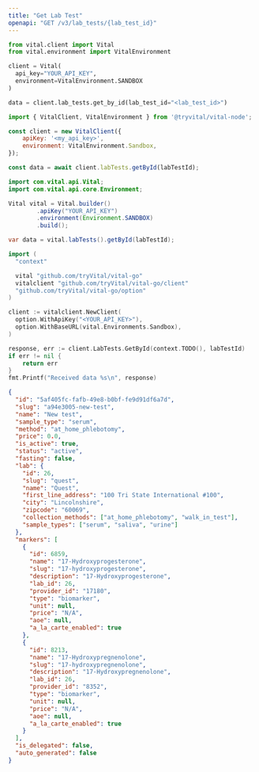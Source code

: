 ```yaml
---
title: "Get Lab Test"
openapi: "GET /v3/lab_tests/{lab_test_id}"
---
```


<RequestExample>

```python Python
from vital.client import Vital
from vital.environment import VitalEnvironment

client = Vital(
  api_key="YOUR_API_KEY",
  environment=VitalEnvironment.SANDBOX
)

data = client.lab_tests.get_by_id(lab_test_id="<lab_test_id>")
```

```javascript Node
import { VitalClient, VitalEnvironment } from '@tryvital/vital-node';

const client = new VitalClient({
    apiKey: '<my_api_key>',
    environment: VitalEnvironment.Sandbox,
});

const data = await client.labTests.getById(labTestId);
```

```java Java
import com.vital.api.Vital;
import com.vital.api.core.Environment;

Vital vital = Vital.builder()
        .apiKey("YOUR_API_KEY")
        .environment(Environment.SANDBOX)
        .build();

var data = vital.labTests().getById(labTestId);
```

```go Go
import (
  "context"

  vital "github.com/tryVital/vital-go"
  vitalclient "github.com/tryVital/vital-go/client"
  "github.com/tryVital/vital-go/option"
)

client := vitalclient.NewClient(
  option.WithApiKey("<YOUR_API_KEY>"),
  option.WithBaseURL(vital.Environments.Sandbox),
)

response, err := client.LabTests.GetById(context.TODO(), labTestId)
if err != nil {
    return err
}
fmt.Printf("Received data %s\n", response)
```

</RequestExample>

<ResponseExample>

```json Response
{
  "id": "5af405fc-fafb-49e8-b0bf-fe9d91df6a7d",
  "slug": "a94e3005-new-test",
  "name": "New test",
  "sample_type": "serum",
  "method": "at_home_phlebotomy",
  "price": 0.0,
  "is_active": true,
  "status": "active",
  "fasting": false,
  "lab": {
    "id": 26,
    "slug": "quest",
    "name": "Quest",
    "first_line_address": "100 Tri State International #100",
    "city": "Lincolnshire",
    "zipcode": "60069",
    "collection_methods": ["at_home_phlebotomy", "walk_in_test"],
    "sample_types": ["serum", "saliva", "urine"]
  },
  "markers": [
    {
      "id": 6859,
      "name": "17-Hydroxyprogesterone",
      "slug": "17-hydroxyprogesterone",
      "description": "17-Hydroxyprogesterone",
      "lab_id": 26,
      "provider_id": "17180",
      "type": "biomarker",
      "unit": null,
      "price": "N/A",
      "aoe": null,
      "a_la_carte_enabled": true
    },
    {
      "id": 8213,
      "name": "17-Hydroxypregnenolone",
      "slug": "17-hydroxypregnenolone",
      "description": "17-Hydroxypregnenolone",
      "lab_id": 26,
      "provider_id": "8352",
      "type": "biomarker",
      "unit": null,
      "price": "N/A",
      "aoe": null,
      "a_la_carte_enabled": true
    }
  ],
  "is_delegated": false,
  "auto_generated": false
}
```

</ResponseExample>